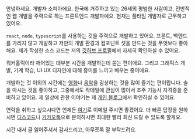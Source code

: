 
<Title>개발자 /소피아/ 🌧️</Title>

안녕하세요. 개발자 소피아에요. 한국에 거주하고 있는 26세의 평범한 사람이고, 전반적인 웹 개발을 주력으로 하는 프론트엔드 개발자예요.
현재는 풀타임 개발자로 근무하고 있어요.

`react`, `node`, `typescript`를 사용하는 것을 주력으로 개발하고 있어요.
프론트, 백엔드를 가리지 않고 개발하고 저만의 개발 환경과 컴포넌트 셋을 만드는 것을 무엇보다 좋아해요.
제가 작성한 소스 코드는 저의 [깃허브 프로필](https://github.com/async3619)에서 자세히 확인하실 수 있어요.

워커홀릭이라 깨어있는 대부분 시간을 개발하는데 쏟는 편이에요.
그리고 그래픽스 개발, 기계 학습, UI·UX 디자인에 대해 흥미를 느끼고 배우는 중이에요.

개발하는 것 이외의 시간에는 [영화](https://pedia.watcha.com/ko-KR/users/a9L5PYDbYKxwg)나
[음악](https://www.last.fm/user/async3619)을 감상하는 것을 많이 즐기는 편이랍니다.
술을 마시는 것을 좋아하고, 그중에서도 칵테일에 관심이 많아서 조주 기능사 자격증을 준비하고 있어요.
제 일상에 관한 이야기는 제 [개인 블로그](https://blog.sophia-dev.io/)에서 확인하실 수 있어요.

연락을 취하고 싶으시다면 언제든 [여기](mailto:me@sophia-dev.io)로 이메일 주시면 좋겠어요.
더 빠른 답장을 원하시면 [디스코드](https://discordapp.com/users/978117453806698616)나
[카카오톡](https://open.kakao.com/o/sP3vkmAe)으로 문의하시면 최대한 빨리 회신 드릴 수 있도록 할게요.

시간 내서 글 읽어주셔서 감사드리고, 아무쪼록 잘 부탁드려요.